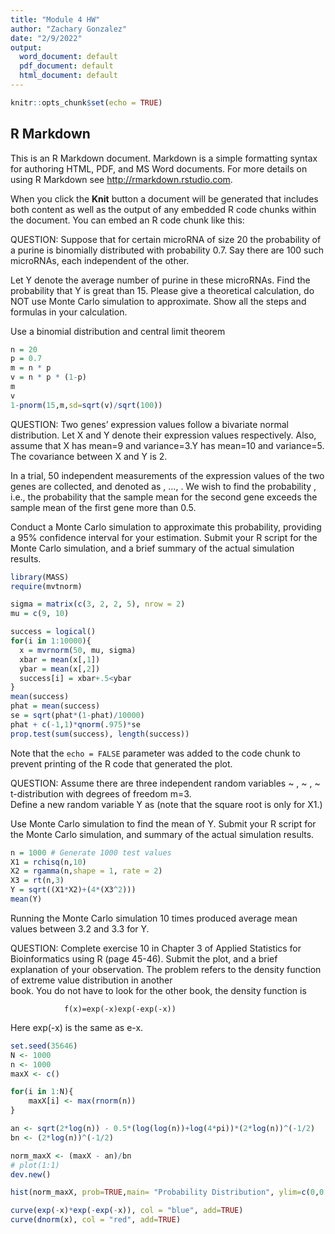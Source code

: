 ```yaml
---
title: "Module 4 HW"
author: "Zachary Gonzalez"
date: "2/9/2022"
output:
  word_document: default
  pdf_document: default
  html_document: default
---
```


```r
knitr::opts_chunk$set(echo = TRUE)
```

## R Markdown

This is an R Markdown document. Markdown is a simple formatting syntax for authoring HTML, PDF, and MS Word documents. For more details on using R Markdown see <http://rmarkdown.rstudio.com>.

When you click the **Knit** button a document will be generated that includes both content as well as the output of any embedded R code chunks within the document. You can embed an R code chunk like this:

QUESTION: Suppose that for certain microRNA of size 20 the probability of a purine is 
binomially distributed with probability 0.7. Say there are 100 such microRNAs, 
each independent of the other.  
 
Let Y denote the average number of purine in these microRNAs. Find the 
probability that Y is great than 15. Please give a theoretical calculation, do NOT 
use Monte Carlo simulation to approximate. Show all the steps and formulas in 
your calculation. 

Use a binomial distribution and central limit theorem 

```r
n = 20
p = 0.7
m = n * p 
v = n * p * (1-p)
m
v
1-pnorm(15,m,sd=sqrt(v)/sqrt(100))
```

QUESTION: Two genes’ expression values follow a bivariate normal distribution. Let X and Y 
denote their expression values respectively. Also, assume that X has mean=9 and 
variance=3.Y has mean=10 and variance=5. The covariance between X and Y is 2.  
 
In a trial, 50 independent measurements of the expression values of the two genes 
are collected, and denoted as , ...,  . We wish to find the 
probability , i.e., the probability that the sample mean for the 
second gene exceeds the sample mean of the first gene more than 0.5.  
 
Conduct a Monte Carlo simulation to approximate this probability, providing a 
95% confidence interval for your estimation. Submit your R script for the Monte 
Carlo simulation, and a brief summary of the actual simulation results. 

```r
library(MASS)
require(mvtnorm)

sigma = matrix(c(3, 2, 2, 5), nrow = 2)
mu = c(9, 10)

success = logical()
for(i in 1:10000){
  x = mvrnorm(50, mu, sigma)
  xbar = mean(x[,1])
  ybar = mean(x[,2])
  success[i] = xbar+.5<ybar
}
mean(success)
phat = mean(success)
se = sqrt(phat*(1-phat)/10000)
phat + c(-1,1)*qnorm(.975)*se
prop.test(sum(success), length(success))

```



Note that the `echo = FALSE` parameter was added to the code chunk to prevent printing of the R code that generated the plot.

QUESTION: Assume there are three independent random variables ~ , ~ 
, ~ t-distribution with degrees of freedom m=3.  
Define a new random variable Y as  (note that the square 
root is only for X1.)  
 
Use Monte Carlo simulation to find the mean of Y. Submit your R script for the 
Monte Carlo simulation, and summary of the actual simulation results. 

```r
n = 1000 # Generate 1000 test values 
X1 = rchisq(n,10)
X2 = rgamma(n,shape = 1, rate = 2)
X3 = rt(n,3)
Y = sqrt((X1*X2)+(4*(X3^2)))
mean(Y)

```

Running the Monte Carlo simulation 10 times produced average mean values between 3.2 and 3.3 for Y. 

QUESTION: Complete exercise 10 in Chapter 3 of Applied Statistics for Bioinformatics using R 
(page 45-46). Submit the plot, and a brief explanation of your observation. 
The problem refers to the density function of extreme value distribution in another  
book. You do not have to look for the other book, the density function is  
 
                f(x)=exp(-x)exp(-exp(-x)) 
 
Here exp(-x) is the same as e-x.

```r
set.seed(35646)
N <- 1000
n <- 1000
maxX <- c()

for(i in 1:N){
    maxX[i] <- max(rnorm(n))
}

an <- sqrt(2*log(n)) - 0.5*(log(log(n))+log(4*pi))*(2*log(n))^(-1/2)
bn <- (2*log(n))^(-1/2)

norm_maxX <- (maxX - an)/bn
# plot(1:1)
dev.new()

hist(norm_maxX, prob=TRUE,main= "Probability Distribution", ylim=c(0,0.4), col = "green", xlab="x", ylab = "Density")

curve(exp(-x)*exp(-exp(-x)), col = "blue", add=TRUE)
curve(dnorm(x), col = "red", add=TRUE)
```

